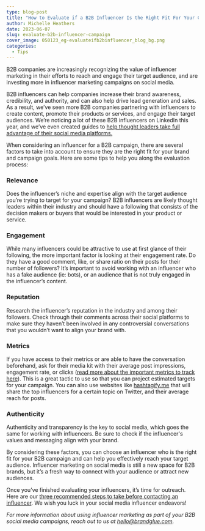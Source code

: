 ```yaml
---
type: blog-post
title: "How to Evaluate if a B2B Influencer Is the Right Fit For Your Campaign "
author: Michelle Heathers
date: 2023-06-07
slug: evaluate-b2b-influencer-campaign
cover_image: 050123_eg-evaluateifb2binfluencer_blog_bg.png
categories:
  - Tips
---
```

B2B companies are increasingly recognizing the value of influencer marketing in their efforts to reach and engage their target audience, and are investing more in influencer marketing campaigns on social media.

B2B influencers can help companies increase their brand awareness, credibility, and authority, and can also help drive lead generation and sales. As a result, we’ve seen more B2B companies partnering with influencers to create content, promote their products or services, and engage their target audiences. We’re noticing a lot of these B2B influencers on LinkedIn this year, and we’ve even created guides to [help thought leaders take full advantage of their social media platforms.](https://brandglue.com/blog/linkedin-collaborative-articles/)

When considering an influencer for a B2B campaign, there are several factors to take into account to ensure they are the right fit for your brand and campaign goals. Here are some tips to help you along the evaluation process:

### Relevance

Does the influencer’s niche and expertise align with the target audience you’re trying to target for your campaign? B2B influencers are likely thought leaders within their industry and should have a following that consists of the decision makers or buyers that would be interested in your product or service. 

### Engagement

While many influencers could be attractive to use at first glance of their following, the more important factor is looking at their engagement rate. Do they have a good comment, like, or share ratio on their posts for their number of followers? It’s important to avoid working with an influencer who has a fake audience (ie: bots), or an audience that is not truly engaged in the influencer’s content. 

### Reputation

Research the influencer’s reputation in the industry and among their followers. Check through their comments across their social platforms to make sure they haven’t been involved in any controversial conversations that you wouldn’t want to align your brand with.

### Metrics

If you have access to their metrics or are able to have the conversation beforehand, ask for their media kit with their average post impressions, engagement rate, or clicks ([read more about the important metrics to track here](https://brandglue.com/blog/3-linkedin-metrics-you-should-start-tracking/)). This is a great tactic to use so that you can project estimated targets for your campaign. You can also use websites like [hashtagify.me](https://hashtagify.me/) that will share the top influencers for a certain topic on Twitter, and their average reach for posts. 

### Authenticity

Authenticity and transparency is the key to social media, which goes the same for working with influencers. Be sure to check if the influencer's values and messaging align with your brand. 

By considering these factors, you can choose an influencer who is the right fit for your B2B campaign and can help you effectively reach your target audience. Influencer marketing on social media is still a new space for B2B brands, but it’s a fresh way to connect with your audience or attract new audiences. 

Once you’ve finished evaluating your influencers, it’s time for outreach. Here are our [three recommended steps to take before contacting an influencer](https://brandglue.com/blog/3-campaign-steps-to-take-before-contacting-social-media-influencers/). We wish you luck in your social media influencer endeavors!

*For more information about using influencer marketing as part of your B2B social media campaigns, reach out to us at [hello@brandglue.com](mailto:hello@brandglue.com).*